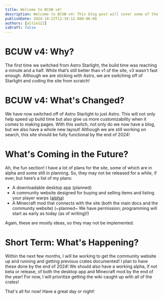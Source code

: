 ```yaml
---
title: Welcome to BCUW v4!
description: Welcome to BCUW v4! This blog post will cover some of the changes and what to expect in the future.
publishDate: 2024-10-23T12:39:12.000-06:00
authors: [altie122]
isDraft: false
---
```


# BCUW v4: Why?

The first time we switched from Astro Starlight, the build time was reaching a minute and a half. While that’s still better than v1 of the site, v3 wasn't fast enough. Although we are sticking with Astro, we are switching off of Starlight and coding the site from scratch!

# BCUW v4: What's Changed?

We have now switched off of Astro Starlight to just Astro. This will not only help speed up build time but also give us more customizability when it comes to making pages. With this switch, not only do we now have a blog, but we also have a whole new layout! Although we are still working on search, this site should be fully functional by the end of 2024!

# What's Coming in the Future?

Ah, the fun section! I have a lot of plans for the site, some of which are in alpha and some still in planning. So, they may not be released for a while, if ever, but here’s a list of my plans:

- A downloadable desktop app (planned)
- A community website designed for buying and selling items and listing your player warps ([alpha](https://community.bcuw.xyz))
- A Minecraft mod that connects with the site (both the main docs and the community website) (~planned~ We have permission; programming will start as early as today (as of writing)!)


Again, these are mostly ideas, so they may not be implemented.

# Short Term: What's Happening?

Within the next few months, I will be working to get the community website up and running and getting previous crates documented! I plan to have these done by the end of 2024! We should also have a working alpha, if not beta or release, of both the desktop app and Minecraft mod by the end of the year! For now, I will prioritize getting the wiki caught up with all of the crates!

That's all for now! Have a great day or night!
